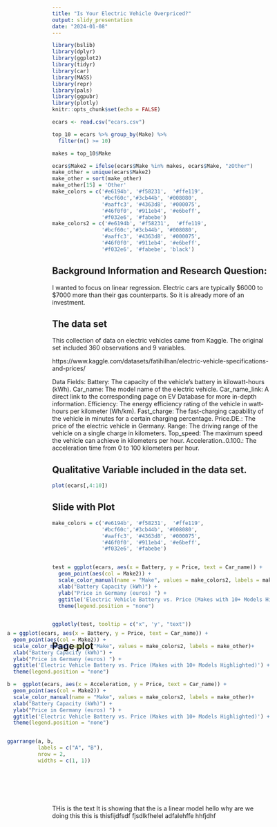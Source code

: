```yaml
---
title: "Is Your Electric Vehicle Overpriced?"
output: slidy_presentation
date: "2024-01-08"
---
```


```r
library(bslib)
library(dplyr)
library(ggplot2)
library(tidyr)
library(car)
library(MASS)
library(repr)
library(pals)
library(ggpubr)
library(plotly)
knitr::opts_chunk$set(echo = FALSE)

ecars <- read.csv("ecars.csv")

top_10 = ecars %>% group_by(Make) %>%
  filter(n() >= 10)

makes = top_10$Make 

ecars$Make2 = ifelse(ecars$Make %in% makes, ecars$Make, "zOther")
make_other = unique(ecars$Make2)
make_other = sort(make_other)
make_other[15] = 'Other'
make_colors = c('#e6194b', '#f58231',  '#ffe119', 
                '#bcf60c','#3cb44b', '#008080',
                '#aaffc3', '#4363d8', '#000075',
                '#46f0f0', '#911eb4', '#e6beff',
                '#f032e6', '#fabebe')
make_colors2 = c('#e6194b', '#f58231',  '#ffe119', 
                '#bcf60c','#3cb44b', '#008080',
                '#aaffc3', '#4363d8', '#000075',
                '#46f0f0', '#911eb4', '#e6beff',
                '#f032e6', '#fabebe', 'black')


```

## Background Information and Research Question:

I wanted to focus on linear regression. 
Electric cars are typically $6000 to $7000 more than their gas counterparts. So it is already more of an investment. 


## The data set

This collection of data on electric vehicles came from Kaggle. The original set included 360 observations and 9 variables.

https://www.kaggle.com/datasets/fatihilhan/electric-vehicle-specifications-and-prices/ 

Data Fields:
Battery: The capacity of the vehicle's battery in kilowatt-hours (kWh).
Car_name: The model name of the electric vehicle.
Car_name_link: A direct link to the corresponding page on EV Database for more in-depth information.
Efficiency: The energy efficiency rating of the vehicle in watt-hours per kilometer (Wh/km).
Fast_charge: The fast-charging capability of the vehicle in minutes for a certain charging percentage.
Price.DE.: The price of the electric vehicle in Germany.
Range: The driving range of the vehicle on a single charge in kilometers.
Top_speed: The maximum speed the vehicle can achieve in kilometers per hour.
Acceleration..0.100.: The acceleration time from 0 to 100 kilometers per hour.

## Qualitative Variable included in the data set. 

```r
plot(ecars[,4:10])
```

## Slide with Plot

```r
make_colors = c('#e6194b', '#f58231',  '#ffe119', 
                '#bcf60c','#3cb44b', '#008080',
                '#aaffc3', '#4363d8', '#000075',
                '#46f0f0', '#911eb4', '#e6beff',
                '#f032e6', '#fabebe')


test = ggplot(ecars, aes(x = Battery, y = Price, text = Car_name)) +
  geom_point(aes(col = Make2)) + 
  scale_color_manual(name = "Make", values = make_colors2, labels = make_other)+
  xlab("Battery Capacity (kWh)") + 
  ylab("Price in Germany (euros) ") +
  ggtitle('Electric Vehicle Battery vs. Price (Makes with 10+ Models Highlighted)') +
  theme(legend.position = "none")


ggplotly(test, tooltip = c("x", 'y', "text")) 
```

## Page plot
<div style= "float:right;position: relative; top: -80px;">

```r
a = ggplot(ecars, aes(x = Battery, y = Price, text = Car_name)) +
  geom_point(aes(col = Make2)) + 
  scale_color_manual(name = "Make", values = make_colors2, labels = make_other)+
  xlab("Battery Capacity (kWh)") + 
  ylab("Price in Germany (euros) ") +
  ggtitle('Electric Vehicle Battery vs. Price (Makes with 10+ Models Highlighted)') +
  theme(legend.position = "none")

b =  ggplot(ecars, aes(x = Acceleration, y = Price, text = Car_name)) +
  geom_point(aes(col = Make2)) + 
  scale_color_manual(name = "Make", values = make_colors2, labels = make_other)+
  xlab("Battery Capacity (kWh)") + 
  ylab("Price in Germany (euros) ") +
  ggtitle('Electric Vehicle Battery vs. Price (Makes with 10+ Models Highlighted)') +
  theme(legend.position = "none")


ggarrange(a, b, 
          labels = c("A", "B"),
          nrow = 2,
          widths = c(1, 1))
```
</div>
THis is the text
It is showing that 
the is a linear model 
hello 
why are we doing this this is thisfijdfsdf
fjsdlkfhelel adfalehffe hhfjdhf 
